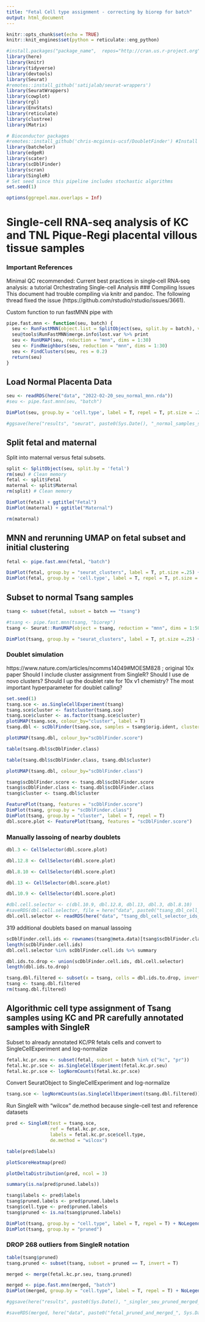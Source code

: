 ```yaml
---
title: "Fetal Cell type assignment - correcting by biorep for batch"
output: html_document
---
```


```r
knitr::opts_chunk$set(echo = TRUE)
knitr::knit_engines$set(python = reticulate::eng_python)

#install.packages("package_name",  repos="http://cran.us.r-project.org") # Only this mirror worked for multiple packages
library(here)
library(knitr)
library(tidyverse)
library(devtools)
library(Seurat)
#remotes::install_github('satijalab/seurat-wrappers')
library(SeuratWrappers)
library(cowplot)
library(rgl)
library(EnvStats)
library(reticulate)
library(clustree)
library(Matrix)

# Bioconductor packages
#remotes::install_github('chris-mcginnis-ucsf/DoubletFinder') #Install DoubletFinder and depends
library(batchelor)
library(edgeR)
library(scater)
library(scDblFinder)
library(scran)
library(SingleR)
# Set seed since this pipeline includes stochastic algorithms
set.seed(1)

options(ggrepel.max.overlaps = Inf)
```
# Single-cell RNA-seq analysis of KC and TNL Pique-Regi placental villous tissue samples
### Important References
Minimal QC recommended: Current best practices in single‐cell RNA‐seq analysis: a tutorial
Orchestrating Single-cell Analysis
### Compiling Issues
This document had trouble compiling via knitr and pandoc. The following thread fixed the issue (https://github.com/rstudio/rstudio/issues/3661).

Custom function to run fastMNN pipe with 
```r
pipe.fast.mnn <- function(seu, batch) {
  seu <- RunFastMNN(object.list = SplitObject(seu, split.by = batch), verbose = T)
  seu@tools$RunFastMNN$merge.info$lost.var %>% print
  seu <- RunUMAP(seu, reduction = "mnn", dims = 1:30)
  seu <- FindNeighbors(seu, reduction = "mnn", dims = 1:30)
  seu <- FindClusters(seu, res = 0.2)
  return(seu)
}
```

## Load Normal Placenta Data
```r
seu <- readRDS(here("data", "2022-02-20_seu_normal_mnn.rda"))
#seu <- pipe.fast.mnn(seu, "batch")
```

```r
DimPlot(seu, group.by = 'cell.type', label = T, repel = T, pt.size = .25) + NoLegend() + ggtitle("Normal Samples - MNN, Batch")
```

```r
#ggsave(here("results", "seurat", paste0(Sys.Date(), "_normal_samples_seu_mnn.png")))
```

## Split fetal and maternal

Split into maternal versus fetal subsets.
```r
split <- SplitObject(seu, split.by = 'fetal')
rm(seu) # Clean memory
fetal <- split$Fetal
maternal <- split$Maternal
rm(split) # Clean memory
```

```r
DimPlot(fetal) + ggtitle("Fetal")
DimPlot(maternal) + ggtitle("Maternal")
```

```r
rm(maternal)
```

## MNN and rerunning UMAP on fetal subset and initial clustering

```r
fetal <- pipe.fast.mnn(fetal, "batch")
```

```r
DimPlot(fetal, group.by = "seurat_clusters", label = T, pt.size =.25) + NoLegend()
DimPlot(fetal, group.by = 'cell.type', label = T, repel = T, pt.size = .25) + NoLegend()
```

## Subset to normal Tsang samples

```r
tsang <- subset(fetal, subset = batch == "tsang")
```

```r
#tsang <- pipe.fast.mnn(tsang, "biorep")
tsang <- Seurat::RunUMAP(object = tsang, reduction = "mnn", dims = 1:50)
```

```r
DimPlot(tsang, group.by = "seurat_clusters", label = T, pt.size =.25) + NoLegend()
```

### Doublet simulation
https://www.nature.com/articles/ncomms14049#MOESM828 ; original 10x paper
Should I include cluster assignment from SingleR?
Should I use de novo clusters?
Should I up the doublet rate for 10x v1 chemistry? The most important hyperparameter for doublet calling?
```r
set.seed(1)
tsang.sce <- as.SingleCellExperiment(tsang)
tsang.sce$cluster <- fastcluster(tsang.sce)
tsang.sce$cluster <- as.factor(tsang.sce$cluster)
plotUMAP(tsang.sce, colour_by="cluster", label = T)
tsang.dbl <- scDblFinder(tsang.sce, samples = tsang$orig.ident, clusters = "cluster", dbr.sd = 0.15*2)
```

```r
plotUMAP(tsang.dbl, colour_by="scDblFinder.score")
```

```r
table(tsang.dbl$scDblFinder.class)
```

```r
table(tsang.dbl$scDblFinder.class, tsang.dbl$cluster)
```


```r
plotUMAP(tsang.dbl, colour_by="scDblFinder.class")
```

```r
tsang$scDblFinder.score <- tsang.dbl$scDblFinder.score
tsang$scDblFinder.class <- tsang.dbl$scDblFinder.class
tsang$cluster <- tsang.dbl$cluster
```

```r
FeaturePlot(tsang, features = "scDblFinder.score")
DimPlot(tsang, group.by = "scDblFinder.class")
DimPlot(tsang, group.by = "cluster", label = T, repel = T)
dbl.score.plot <- FeaturePlot(tsang, features = "scDblFinder.score")
```

### Manually lassoing of nearby doublets

```r
dbl.3 <- CellSelector(dbl.score.plot)
```


```r
dbl.12.8 <- CellSelector(dbl.score.plot)
```

```r
dbl.8.10 <- CellSelector(dbl.score.plot)
```

```r
dbl.13 <- CellSelector(dbl.score.plot)
```

```r
dbl.10.9 <- CellSelector(dbl.score.plot)
```

```r
#dbl.cell.selector <- c(dbl.10.9, dbl.12.8, dbl.13, dbl.3, dbl.8.10)
#saveRDS(dbl.cell.selector, file = here("data", paste0("tsang_dbl_cell_selector_ids_", Sys.Date(), ".rda")))
dbl.cell.selector <- readRDS(here("data", "tsang_dbl_cell_selector_ids_2022-02-28.rda"))
```

319 additional doublets based on manual lassoing
```r
scDblFinder.cell.ids <- rownames(tsang@meta.data)[tsang$scDblFinder.class == "doublet"]
length(scDblFinder.cell.ids)
dbl.cell.selector %in% scDblFinder.cell.ids %>% summary
```

```r
dbl.ids.to.drop <- union(scDblFinder.cell.ids, dbl.cell.selector)
length(dbl.ids.to.drop)
```

```r
tsang.dbl.filtered <- subset(x = tsang, cells = dbl.ids.to.drop, invert = T)
tsang <- tsang.dbl.filtered
rm(tsang.dbl.filtered)
```

## Algorithmic cell type assignment of Tsang samples using KC and PR carefully annotated samples with SingleR
Subset to already annotated KC/PR fetals cells and convert to SingleCellExperiment and log-normalize
```r
fetal.kc.pr.seu <- subset(fetal, subset = batch %in% c("kc", "pr"))
fetal.kc.pr.sce <- as.SingleCellExperiment(fetal.kc.pr.seu)
fetal.kc.pr.sce <- logNormCounts(fetal.kc.pr.sce)
```

Convert SeuratObject to SingleCellExperiment and log-normalize
```r
tsang.sce <- logNormCounts(as.SingleCellExperiment(tsang.dbl.filtered))
```

Run SingleR with "wilcox" de.method because single-cell test and reference datasets
```r
pred <- SingleR(test = tsang.sce,
                ref = fetal.kc.pr.sce,
                labels = fetal.kc.pr.sce$cell.type,
                de.method = "wilcox")
```

```r
table(pred$labels)
```

```r
plotScoreHeatmap(pred)
```

```r
plotDeltaDistribution(pred, ncol = 3)
```

```r
summary(is.na(pred$pruned.labels))
```

```r
tsang$labels <- pred$labels
tsang$pruned.labels <- pred$pruned.labels
tsang$cell.type <- pred$pruned.labels
tsang$pruned <- is.na(tsang$pruned.labels)
```

```r
DimPlot(tsang, group.by = "cell.type", label = T, repel = T) + NoLegend()
DimPlot(tsang, group.by = "pruned")
```

### DROP 268 outliers from SingleR notation

```r
table(tsang$pruned)
tsang.pruned <- subset(tsang, subset = pruned == T, invert = T)
```

```r
merged <- merge(fetal.kc.pr.seu, tsang.pruned)
```

```r
merged <- pipe.fast.mnn(merged, "batch")
DimPlot(merged, group.by = "cell.type", label = T, repel = T) + NoLegend() + ggtitle("Fetal pruned and merged")
```

```r
#ggsave(here("results", paste0(Sys.Date(), "_singler_seu_pruned_merged_umap.png")))
```

```r
#saveRDS(merged, here("data", paste0("fetal_pruned_and_merged_", Sys.Date(), ".rda")))
```